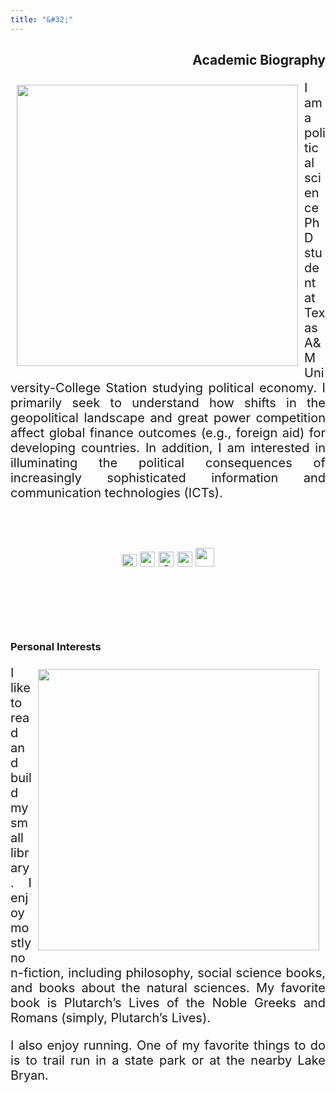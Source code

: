 ```yaml
---
title: "&#32;"
---
```

<head> <meta Nicholas Norfleet Ray/>
  <!-- Google tag (gtag.js) -->
  <script async src="https://www.googletagmanager.com/gtag/js?id=G-2BJ6GPSDGY"></script>
  <script>
    window.dataLayer = window.dataLayer || [];
    function gtag(){dataLayer.push(arguments);}
    gtag('js', new Date());
    gtag('config', 'G-2BJ6GPSDGY');
  </script>
  <meta Political Science/>
  <meta Texas A&M University/>
</head>
<section>
<h1 align="right"> Academic Biography </h1>
  <p> <img src="Self-Portrait.jpg" style="float:left;padding:10px;width:450px;height:450px;">
  </p>
  <p align="justify" style = "font-size:20px;margin-bottom:2cm;"> I am a political science PhD student at Texas A&M University-College Station studying political economy. I primarily seek to understand how shifts in the geopolitical landscape and great power competition affect global finance outcomes (e.g., foreign aid) for developing countries. In addition, I am interested in illuminating the political consequences of increasingly sophisticated information and communication technologies (ICTs).
  <p align="center" style = "font-size:20px;margin-bottom:3cm;">
  <a href = "mailto: nnray@tamu.edu"> <img src="gmail.png" style="width:24px;height:20px;"></a>
  <a href=Ray_CV.pdf>  <img src="cv.png" style="width:24px;height:24px;"></a> 
  <a href=https://orcid.org/0000-0003-2766-9567><img alt="ORCID logo" src="https://info.orcid.org/wp-content/uploads/2019/11/orcid_24x24.png" width="24" height="24"/></a> 
  <a href=https://github.com/nnray> <i class="fa fa-github fa-lg" style=" vertical-align: middle;" ></i></a>
  <a href=https://scholar.google.com/citations?hl=en&user=d9-Ls4YAAAAJ> <img src="googlescholar.png" style="width:24px;height:24px;"></a>
  <a href=https://bush.tamu.edu/pols/degrees/phd/nray/> <img src="TAM-LogoBox.png" style="width:30px;height:30px;"></a>
  </p>
  
<section>
<h1 align="left"> Personal Interests </h1>
  <p> <img src="Books.jpg" style="float:right;padding:10px;width:450px;height:450px">
  </p>
  <p align="justify" style="font-size:20px;"> I like to read and build my small library. I enjoy mostly non-fiction, including philosophy, social science books, and books about the natural sciences. My favorite book is Plutarch's Lives of the Noble Greeks and Romans (simply, Plutarch's Lives).
  </p>
  <p align="justify" style="font-size:20px;"> I also enjoy running. One of my favorite things to do is to trail run in a state park or at the nearby Lake Bryan.
  </p>
</section>